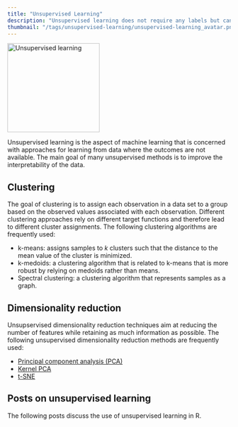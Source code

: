```yaml
---
title: "Unsupervised Learning"
description: "Unsupervised learning does not require any labels but can still structure your data. Learn how to apply methods such as k-mean in R!"
thumbnail: "/tags/unsupervised-learning/unsupervised-learning_avatar.png"
---
```

<img src="unsupervised-learning_avatar.png" alt = "Unsupervised learning" width = "208" height = "201">

Unsupervised learning is the aspect of machine learning that is concerned with approaches for learning from data where the outcomes are not available. The main goal of many unsupervised methods is to improve the interpretability of the data. 

## Clustering

The goal of clustering is to assign each observation in a data set to a group based on the observed values associated with each observation. Different clustering approaches rely on different target functions and therefore lead to different cluster assignments. The following clustering algorithms are frequently used:

* k-means: assigns samples to *k* clusters such that the distance to the mean value of the cluster is minimized.
* k-medoids: a clustering algorithm that is related to k-means that is more robust by relying on medoids rather than means.
* Spectral clustering: a clustering algorithm that represents samples as a graph.

## Dimensionality reduction

Unsupservised dimensionality reduction techniques aim at reducing the number of features while retaining as much information as possible. The following unsupervised dimensionality reduction methods are frequently used:

* [Principal component analysis (PCA)](/post/machine-learning/dimensionality-reduction/)
* [Kernel PCA](/post/machine-learning/dimensionality-reduction/)
* [t-SNE](/post/machine-learning/dimensionality-reduction/)

## Posts on unsupervised learning

The following posts discuss the use of unsupervised learning in R.
